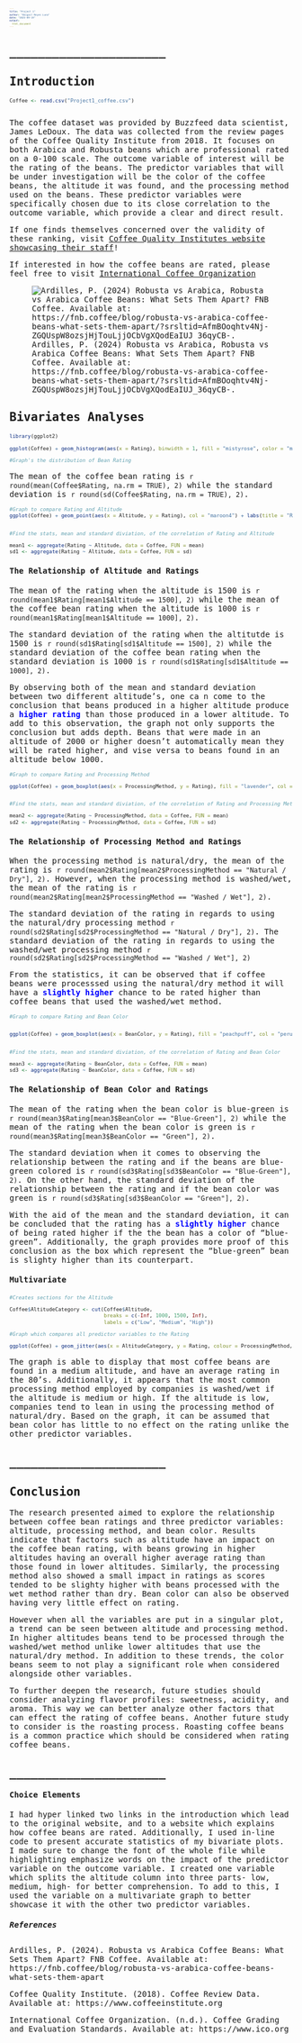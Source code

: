 ---
title: "Project 1"
author: "Abigail Reyes Luna"
date: "2025-09-19"
output: 
  html_document
---
## ______________________

## **Introduction**

<style type="text/css">

body, td {
  font-family: monospace;
  font-size: 14px;
}
code.r{
  font-size: 9px;
}
pre {
  font-size: 5px
}
</style>



```{r setup, echo=FALSE}

Coffee <- read.csv("Project1_coffee.csv")



```

The coffee dataset was provided by Buzzfeed data scientist, James LeDoux. The data was collected from the review pages of the Coffee Quality Institute from 2018. It focuses on both Arabica and Robusta beans which are professional rated on a 0-100 scale. The outcome variable of interest will be the rating of the beans. The predictor variables that will be under investigation will be the color of the coffee beans, the altitude it was found, and the processing method used on the beans. These predictor variables were specifically chosen due to its close correlation to the outcome variable, which provide a clear and direct result.

If one finds themselves concerned over the validity of these ranking, visit [Coffee Quality Institutes website showcasing their staff](https://www.coffeeinstitute.org/about/staff-and-board)!

If interested in how the coffee beans are rated, please feel free to visit [International Coffee Organization](https://ico.org/market-development-toolkit/page/index/8/quality/98)


![Ardilles, P. (2024) Robusta vs Arabica, Robusta vs Arabica Coffee Beans: What Sets Them Apart? FNB Coffee. Available at: https://fnb.coffee/blog/robusta-vs-arabica-coffee-beans-what-sets-them-apart/?srsltid=AfmBOoqhtv4Nj-ZGQUspW8ozsjHjTouLjjOCbVgXQodEaIUJ_36qyCB-. ](/Users/reyes/OneDrive/Pictures/Images/Beans.webp)


## **Bivariates Analyses**


```{r one, echo= FALSE}

library(ggplot2)

ggplot(Coffee) + geom_histogram(aes(x = Rating), binwidth = 1, fill = "mistyrose", color = "mistyrose2") + labs(title = "Distribution of Coffee Bean Rating", y = NULL) + theme_light()

#Graph's the distribution of Bean Rating

```

The mean of the coffee bean rating is `r round(mean(Coffee$Rating, na.rm = TRUE), 2)` while the standard deviation is `r round(sd(Coffee$Rating, na.rm = TRUE), 2)`.



```{r two, echo=FALSE}


#Graph to compare Rating and Altitude
ggplot(Coffee) + geom_point(aes(x = Altitude, y = Rating), col = "maroon4") + labs(title = "Rating vs Altitude") + theme_bw()


#Find the stats, mean and standard diviation, of the correlation of Rating and Altitude

mean1 <- aggregate(Rating ~ Altitude, data = Coffee, FUN = mean)
sd1 <- aggregate(Rating ~ Altitude, data = Coffee, FUN = sd)
```
#### **The Relationship of Altitude and Ratings**

The mean of the rating when the altitude is 1500 is `r round(mean1$Rating[mean1$Altitude == 1500], 2)` while the mean of the coffee bean rating when the altitude is 1000 is `r round(mean1$Rating[mean1$Altitude == 1000], 2)`. 

The standard deviation of the rating when the altitutde is 1500 is `r round(sd1$Rating[sd1$Altitude == 1500], 2)` while the standard deviation of the coffee bean rating when the standard deviation is 1000 is `r round(sd1$Rating[sd1$Altitude == 1000], 2)`. 

By observing both of the mean and standard deviation between two different altitude's, one ca n come to the conclusion that beans produced in a higher altitude produce a **<span style="color:blue"> higher rating</span>**  than those produced in a lower altitude. To add to this observation, the graph not only supports the conclusion but adds depth. Beans that were made in an altitude of 2000 or higher doesn't automatically mean they will be rated higher, and vise versa to beans found in an altitude below 1000. 

```{r two, echo=FALSE}
#Graph to compare Rating and Processing Method

ggplot(Coffee) + geom_boxplot(aes(x = ProcessingMethod, y = Rating), fill = "lavender", col = "plum4") + labs(title = "Processing Methods vs Rating") + theme_bw()


#Find the stats, mean and standard diviation, of the correlation of Rating and Processing Method

mean2 <- aggregate(Rating ~ ProcessingMethod, data = Coffee, FUN = mean)
sd2 <- aggregate(Rating ~ ProcessingMethod, data = Coffee, FUN = sd)
```

#### **The Relationship of Processing Method and Ratings**


When the processing method is natural/dry, the mean of the rating is `r round(mean2$Rating[mean2$ProcessingMethod == "Natural / Dry"], 2)`. However, when the processing method is washed/wet, the mean of the rating is `r round(mean2$Rating[mean2$ProcessingMethod == "Washed / Wet"], 2)`.

The standard deviation of the rating in regards to using the natural/dry processing method `r round(sd2$Rating[sd2$ProcessingMethod == "Natural / Dry"], 2)`.  The standard deviation of the rating in regards to using the washed/wet processing method `r round(sd2$Rating[sd2$ProcessingMethod == "Washed / Wet"], 2)`

From the statistics, it can be observed that if coffee beans were processsed using the natural/dry method it will have a **<span style="color:blue">slightly higher</span>** chance to be rated higher than coffee beans that used the washed/wet method.

```{r two, echo=FALSE}
#Graph to compare Rating and Bean Color


ggplot(Coffee) + geom_boxplot(aes(x = BeanColor, y = Rating), fill = "peachpuff", col = "peru") + labs(title = "Bean color vs Rating") + theme_bw()


#Find the stats, mean and standard diviation, of the correlation of Rating and Bean Color

mean3 <- aggregate(Rating ~ BeanColor, data = Coffee, FUN = mean)
sd3 <- aggregate(Rating ~ BeanColor, data = Coffee, FUN = sd)
```

#### **The Relationship of Bean Color and Ratings**

The mean of the rating when the bean color is blue-green is `r round(mean3$Rating[mean3$BeanColor == "Blue-Green"], 2)` while the mean of the rating when the bean color is green is `r round(mean3$Rating[mean3$BeanColor == "Green"], 2)`.

The standard deviation when it comes to observing the relationship between the rating and if the beans are blue-green colored is `r round(sd3$Rating[sd3$BeanColor == "Blue-Green"], 2)`. On the other hand, the standard deviation of the relationship between the rating and if the bean color was green is `r round(sd3$Rating[sd3$BeanColor == "Green"], 2)`.

With the aid of the mean and the standard deviation, it can be concluded that the rating has a **<span style="color:blue">slightly higher</span>** chance of being rated higher if the the bean has a color of "blue-green". Additionally, the graph provides more proof of this conclusion as the box which represent the "blue-green" bean is slighty higher than its counterpart.


#### **Multivariate**


```{r Multivariate, echo=FALSE}

#Creates sections for the Altitude

Coffee$AltitudeCategory <- cut(Coffee$Altitude,
                               breaks = c(-Inf, 1000, 1500, Inf),
                               labels = c("Low", "Medium", "High"))

#Graph which compares all predictor variables to the Rating

ggplot(Coffee) + geom_jitter(aes(x = AltitudeCategory, y = Rating, colour = ProcessingMethod, shape = BeanColor ), width = 0.2, alpha = 0.6) + labs(title = "Average Coffee Rating by Altitude, Processing Method, and Bean Color") + theme_minimal()

```

The graph is able to display that most coffee beans are found in a medium altitude, and have an average rating in the 80's. Additionally, it appears that the most common processing method employed by companies is washed/wet if the altitude is medium or high. If the altitude is low, companies tend to lean in using the processing method of natural/dry. Based on the graph, it can be assumed that bean color has little to no effect on the rating unlike the other predictor variables.

## ______________________
## **Conclusion**

The research presented aimed to explore the relationship between coffee bean ratings and three predictor variables: altitude, processing method, and bean color. Results indicate that factors such as altitude have an impact on the coffee bean rating, with beans growing in higher altitudes having an overall higher average rating than those found in lower altitudes. Similarly, the processing method also showed a small impact in ratings as scores tended to be slighty higher with beans processed with the wet method rather than dry. Bean color can also be observed having very little effect on rating.

However when all the variables are put in a singular plot, a trend can be seen between altitude and processing method. In higher altitudes beans tend to be processed through the washed/wet method unlike lower altitudes that use the natural/dry method. In addition to these trends, the color beans seem to not play a significant role when considered alongside other variables.

To further deepen the research, future studies should consider analyzing flavor profiles: sweetness, acidity, and aroma. This way we can better analyze other factors that can effect the rating of coffee beans. Another future study to consider is the roasting process. Roasting coffee beans is a common practice which should be considered when rating coffee beans. 

## ______________________

#### Choice Elements

I had hyper linked two links in the introduction which lead to the original website, and to a website which explains how coffee beans are rated. Additionally, I used in-line code to present accurate statistics of my bivariate plots. I made sure to change the font of the whole file while highlighting emphasize words on the impact of the predictor variable on the outcome variable. I created one variable which splits the altitude column into three parts- low, medium, high- for better comprehension. To add to this, I used the variable on a multivariate graph to better showcase it with the other two predictor variables.  

##### *References*

##

Ardilles, P. (2024). Robusta vs Arabica Coffee Beans: What Sets Them Apart? FNB Coffee. Available at: https://fnb.coffee/blog/robusta-vs-arabica-coffee-beans-what-sets-them-apart

Coffee Quality Institute. (2018). Coffee Review Data. Available at: https://www.coffeeinstitute.org

International Coffee Organization. (n.d.). Coffee Grading and Evaluation Standards. Available at: https://www.ico.org

